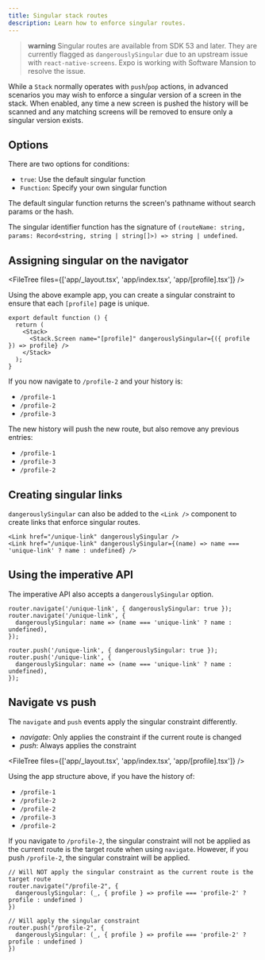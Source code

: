 ```yaml
---
title: Singular stack routes
description: Learn how to enforce singular routes.
---
```



> **warning** Singular routes are available from SDK 53 and later. They are currently flagged as `dangerouslySingular` due to an upstream issue with `react-native-screens`. Expo is working with Software Mansion to resolve the issue.

While a `Stack` normally operates with `push`/`pop` actions, in advanced scenarios you may wish to enforce a singular version of a screen in the stack. When enabled, any time a new screen is pushed the history will be scanned and any matching screens will be removed to ensure only a singular version exists.

## Options

There are two options for conditions:

- `true`: Use the default singular function
- `Function`: Specify your own singular function

The default singular function returns the screen's pathname without search params or the hash.

The singular identifier function has the signature of `(routeName: string, params: Record<string, string | string[]>) => string | undefined`.

## Assigning singular on the navigator

<FileTree files={['app/_layout.tsx', 'app/index.tsx', 'app/[profile].tsx']} />

Using the above example app, you can create a singular constraint to ensure that each `[profile]` page is unique.

```tsx app/_layout.tsx
export default function () {
  return (
    <Stack>
      <Stack.Screen name="[profile]" dangerouslySingular={({ profile }) => profile} />
    </Stack>
  );
}
```

If you now navigate to `/profile-2` and your history is:

- `/profile-1`
- `/profile-2`
- `/profile-3`

The new history will push the new route, but also remove any previous entries:

- `/profile-1`
- `/profile-3`
- `/profile-2`

## Creating singular links

`dangerouslySingular` can also be added to the `<Link />` component to create links that enforce singular routes.

```tsx
<Link href="/unique-link" dangerouslySingular />
<Link href="/unique-link" dangerouslySingular={(name) => name === 'unique-link' ? name : undefined} />
```

## Using the imperative API

The imperative API also accepts a `dangerouslySingular` option.

```tsx
router.navigate('/unique-link', { dangerouslySingular: true });
router.navigate('/unique-link', {
  dangerouslySingular: name => (name === 'unique-link' ? name : undefined),
});

router.push('/unique-link', { dangerouslySingular: true });
router.push('/unique-link', {
  dangerouslySingular: name => (name === 'unique-link' ? name : undefined),
});
```

## Navigate vs push

The `navigate` and `push` events apply the singular constraint differently.

- _navigate_: Only applies the constraint if the current route is changed
- _push_: Always applies the constraint

<FileTree files={['app/_layout.tsx', 'app/index.tsx', 'app/[profile].tsx']} />

Using the app structure above, if you have the history of:

- `/profile-1`
- `/profile-2`
- `/profile-2`
- `/profile-3`
- `/profile-2`

If you navigate to `/profile-2`, the singular constraint will not be applied as the current route is the target route when using `navigate`. However, if you push `/profile-2`, the singular constraint will be applied.

```tsx
// Will NOT apply the singular constraint as the current route is the target route
router.navigate("/profile-2", {
  dangerouslySingular: (_, { profile } => profile === 'profile-2' ? profile : undefined )
})

// Will apply the singular constraint
router.push("/profile-2", {
  dangerouslySingular: (_, { profile } => profile === 'profile-2' ? profile : undefined )
})
```
